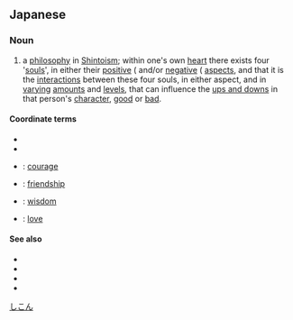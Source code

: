 ==Japanese==
{{wikipedia|lang=ja}}
{{ja-kanjitab|し|こん|yomi=o}}

===Noun===
{{ja-noun|しこん}}

# a [[philosophy]] in [[Shintoism]]; within one's own [[heart]] there exists four '[[souls]]', in either their [[positive]] ({{ja-r|直霊|なおび}} and/or [[negative]] ({{ja-r|禍津日|まがつひ}} [[aspects]], and that it is the [[interaction]]s between these four souls, in either aspect, and in [[vary]]ing [[amount]]s and [[level]]s, that can influence the [[ups and downs]] in that person's [[character]], [[good]] or [[bad]].

====Coordinate terms====
* {{ja-r|直霊|なおび}}
* {{ja-r|禍津日|まがつひ}}
* {{ja-r|荒魂|あらみたま}}: [[courage]]
* {{ja-r|和魂|にぎみたま}}: [[friendship]]
* {{ja-r|奇魂|くしみたま}}: [[wisdom]]
* {{ja-r|幸魂|さきみたま}}: [[love]]

====See also====
* {{ja-r|神道|しんとう}}
* {{ja-r|魂|こん}}
* {{ja-r|魄|はく}}
* {{ja-r|魂魄|こんぱく}}

[[Category:ja:Shinto|しこん]]